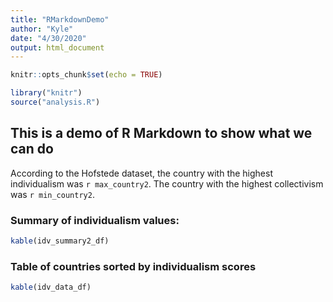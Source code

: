 ```yaml
---
title: "RMarkdownDemo"
author: "Kyle"
date: "4/30/2020"
output: html_document
---
```


```r
knitr::opts_chunk$set(echo = TRUE)
```

```r
library("knitr")
source("analysis.R")
```

## This is a demo of R Markdown to show what we can do 

According to the Hofstede dataset, the country with the highest individualism was `r max_country2`. The country with the highest collectivism was `r min_country2`.

### Summary of individualism values:
```r
kable(idv_summary2_df)
```

### Table of countries sorted by individualism scores
```r
kable(idv_data_df)
```

